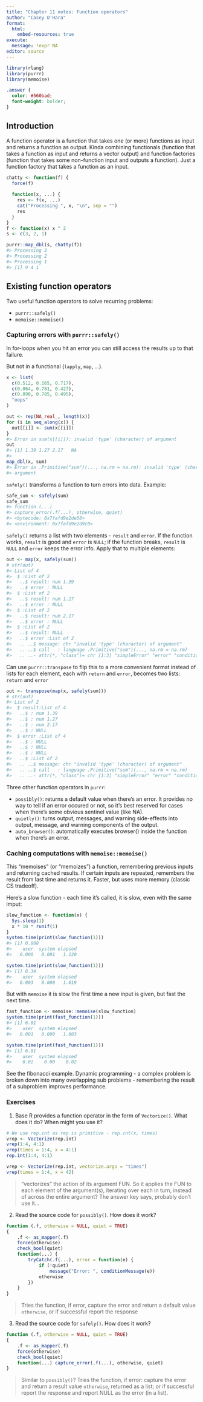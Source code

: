 ```yaml
---
title: "Chapter 11 notes: Function operators"
author: "Casey O'Hara"
format: 
  html:
    embed-resources: true
execute:
  message: !expr NA
editor: source
---
```


```r
library(rlang)
library(purrr)
library(memoise)
```

```scss
.answer { 
  color: #560bad;
  font-weight: bolder;
}
```

## Introduction

A function operator is a function that takes one (or more) functions as input and returns a function as output.  Kinda combining functionals (function that takes a function as input and returns a vector output) and function factories (function that takes some non-function input and outputs a function).  Just a function factory that takes a function as an input.

```r
chatty <- function(f) {
  force(f)
  
  function(x, ...) {
    res <- f(x, ...)
    cat("Processing ", x, "\n", sep = "")
    res
  }
}
f <- function(x) x ^ 2
s <- c(3, 2, 1)

purrr::map_dbl(s, chatty(f))
#> Processing 3
#> Processing 2
#> Processing 1
#> [1] 9 4 1
```

## Existing function operators

Two useful function operators to solve recurring problems:

* `purrr::safely()`
* `memoise::memoise()`

### Capturing errors with `purrr::safely()`

In for-loops when you hit an error you can still access the results up to that failure.  

But not in a functional (`lapply`, `map`, ...).

```r
x <- list(
  c(0.512, 0.165, 0.717),
  c(0.064, 0.781, 0.427),
  c(0.890, 0.785, 0.495),
  "oops"
)
```

```r
out <- rep(NA_real_, length(x))
for (i in seq_along(x)) {
  out[[i]] <- sum(x[[i]])
}
#> Error in sum(x[[i]]): invalid 'type' (character) of argument
out
#> [1] 1.39 1.27 2.17   NA
#> 
map_dbl(x, sum)
#> Error in .Primitive("sum")(..., na.rm = na.rm): invalid 'type' (character) of
#> argument
```
`safely()` transforms a function to turn errors into data.  Example:

```r
safe_sum <- safely(sum)
safe_sum
#> function (...) 
#> capture_error(.f(...), otherwise, quiet)
#> <bytecode: 0x7fafd9e2de58>
#> <environment: 0x7fafd9e2d9c0>
```
`safely()` returns a list with two elements - `result` and `error`.  If the function works, `result` is good and `error` is `NULL`; if the function breaks, `result` is `NULL` and `error` keeps the error info.  Apply that to multiple elements:

```r
out <- map(x, safely(sum))
# str(out)
#> List of 4
#>  $ :List of 2
#>   ..$ result: num 1.39
#>   ..$ error : NULL
#>  $ :List of 2
#>   ..$ result: num 1.27
#>   ..$ error : NULL
#>  $ :List of 2
#>   ..$ result: num 2.17
#>   ..$ error : NULL
#>  $ :List of 2
#>   ..$ result: NULL
#>   ..$ error :List of 2
#>   .. ..$ message: chr "invalid 'type' (character) of argument"
#>   .. ..$ call   : language .Primitive("sum")(..., na.rm = na.rm)
#>   .. ..- attr(*, "class")= chr [1:3] "simpleError" "error" "condition"

```

Can use `purrr::transpose` to flip this to a more convenient format instead of lists for each element, each with `return` and `error`, becomes two lists: `return` and `error`

```r
out <- transpose(map(x, safely(sum)))
# str(out)
#> List of 2
#>  $ result:List of 4
#>   ..$ : num 1.39
#>   ..$ : num 1.27
#>   ..$ : num 2.17
#>   ..$ : NULL
#>  $ error :List of 4
#>   ..$ : NULL
#>   ..$ : NULL
#>   ..$ : NULL
#>   ..$ :List of 2
#>   .. ..$ message: chr "invalid 'type' (character) of argument"
#>   .. ..$ call   : language .Primitive("sum")(..., na.rm = na.rm)
#>   .. ..- attr(*, "class")= chr [1:3] "simpleError" "error" "condition"
```

Three other function operators in `purrr`:

* `possibly()`: returns a default value when there’s an error. It provides no way to tell if an error occured or not, so it’s best reserved for cases when there’s some obvious sentinel value (like NA).
* `quietly()`: turns output, messages, and warning side-effects into output, message, and warning components of the output.
* `auto_browser()`: automatically executes browser() inside the function when there’s an error.


### Caching computations with `memoise::memoise()`

This "memoises" (or "memoizes") a function, remembering previous inputs and returning cached results.  If certain inputs are repeated, remembers the result from last time and returns it.  Faster, but uses more memory (classic CS tradeoff).

Here's a slow function - each time it's called, it is slow, even with the same imput:
```r
slow_function <- function(x) {
  Sys.sleep(1)
  x * 10 * runif(1)
}
system.time(print(slow_function(1)))
#> [1] 0.808
#>    user  system elapsed 
#>   0.000   0.001   1.120

system.time(print(slow_function(1)))
#> [1] 8.34
#>    user  system elapsed 
#>   0.003   0.000   1.019
```

But with `memoise` it is slow the first time a new input is given, but fast the next time.

```r
fast_function <- memoise::memoise(slow_function)
system.time(print(fast_function(1)))
#> [1] 6.01
#>    user  system elapsed 
#>   0.001   0.000   1.003

system.time(print(fast_function(1)))
#> [1] 6.01
#>    user  system elapsed 
#>    0.02    0.00    0.02
```

See the fibonacci example.  Dynamic programming - a complex problem is broken down into many overlapping sub problems - remembering the result of a subproblem improves performance.  

### Exercises

1. Base R provides a function operator in the form of `Vectorize()`. What does it do? When might you use it?

```r
# We use rep.int as rep is primitive - rep.int(x, times)
vrep <- Vectorize(rep.int)
vrep(1:4, 4:1)
vrep(times = 1:4, x = 4:1)
rep.int(1:4, 4:1)

vrep <- Vectorize(rep.int, vectorize.args = "times")
vrep(times = 1:4, x = 42)
```

>["vectorizes" the action of its argument FUN.  So it applies the FUN to each element of the argument(s), iterating over each in turn, instead of across the entire argument?  The answer key says, probably don't use it...]{.answer}

2. Read the source code for `possibly()`. How does it work?

```r
function (.f, otherwise = NULL, quiet = TRUE) 
{
    .f <- as_mapper(.f)
    force(otherwise)
    check_bool(quiet)
    function(...) {
        tryCatch(.f(...), error = function(e) {
            if (!quiet) 
                message("Error: ", conditionMessage(e))
            otherwise
        })
    }
}
```


>[Tries the function, if error, capture the error and return a default value `otherwise`, or if successful report the response]{.answer}

3. Read the source code for `safely()`. How does it work?

```r
function (.f, otherwise = NULL, quiet = TRUE) 
{
    .f <- as_mapper(.f)
    force(otherwise)
    check_bool(quiet)
    function(...) capture_error(.f(...), otherwise, quiet)
}
```

>[Similar to `possibly()`?  Tries the function, if error: capture the error and return a result value `otherwise`, returned as a list; or if successful report the response and report NULL as the error (in a list).]{.answer}

